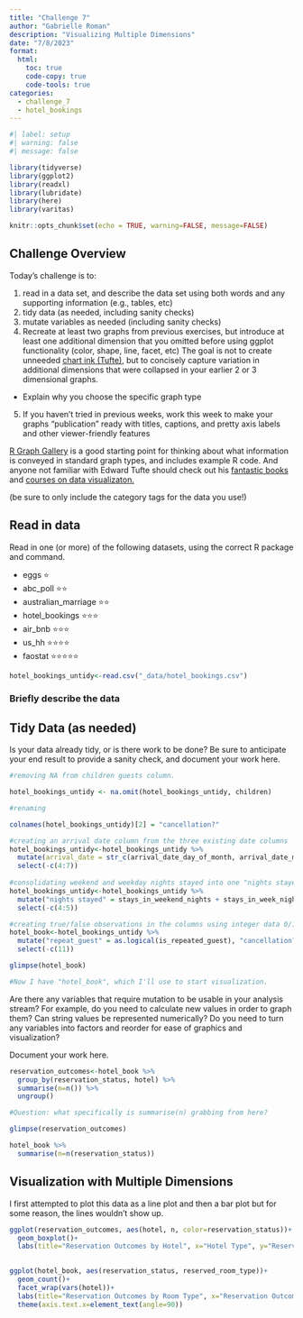 ```yaml
---
title: "Challenge 7"
author: "Gabrielle Roman"
description: "Visualizing Multiple Dimensions"
date: "7/8/2023"
format:
  html:
    toc: true
    code-copy: true
    code-tools: true
categories:
  - challenge_7
  - hotel_bookings
---
```


```r
#| label: setup
#| warning: false
#| message: false

library(tidyverse)
library(ggplot2)
library(readxl)
library(lubridate)
library(here)
library(varitas)

knitr::opts_chunk$set(echo = TRUE, warning=FALSE, message=FALSE)
```

## Challenge Overview

Today's challenge is to:

1)  read in a data set, and describe the data set using both words and any supporting information (e.g., tables, etc)
2)  tidy data (as needed, including sanity checks)
3)  mutate variables as needed (including sanity checks)
4)  Recreate at least two graphs from previous exercises, but introduce at least one additional dimension that you omitted before using ggplot functionality (color, shape, line, facet, etc) The goal is not to create unneeded [chart ink (Tufte)](https://www.edwardtufte.com/tufte/), but to concisely capture variation in additional dimensions that were collapsed in your earlier 2 or 3 dimensional graphs.
   - Explain why you choose the specific graph type
5) If you haven't tried in previous weeks, work this week to make your graphs "publication" ready with titles, captions, and pretty axis labels and other viewer-friendly features

[R Graph Gallery](https://r-graph-gallery.com/) is a good starting point for thinking about what information is conveyed in standard graph types, and includes example R code. And anyone not familiar with Edward Tufte should check out his [fantastic books](https://www.edwardtufte.com/tufte/books_vdqi) and [courses on data visualizaton.](https://www.edwardtufte.com/tufte/courses)

(be sure to only include the category tags for the data you use!)

## Read in data

Read in one (or more) of the following datasets, using the correct R package and command.

  - eggs ⭐
  - abc_poll ⭐⭐
  - australian_marriage ⭐⭐
  - hotel_bookings ⭐⭐⭐
  - air_bnb  ⭐⭐⭐
  - us_hh ⭐⭐⭐⭐
  - faostat ⭐⭐⭐⭐⭐

```r
hotel_bookings_untidy<-read.csv("_data/hotel_bookings.csv")

```

### Briefly describe the data

## Tidy Data (as needed)

Is your data already tidy, or is there work to be done? Be sure to anticipate your end result to provide a sanity check, and document your work here.

```r
#removing NA from children guests column.

hotel_bookings_untidy <- na.omit(hotel_bookings_untidy, children)

#renaming

colnames(hotel_bookings_untidy)[2] = "cancellation?"

#creating an arrival date column from the three existing date columns
hotel_bookings_untidy<-hotel_bookings_untidy %>% 
  mutate(arrival_date = str_c(arrival_date_day_of_month, arrival_date_month, arrival_date_year, sep = "-")) %>% 
  select(-c(4:7))
  
#consolidating weekend and weekday nights stayed into one "nights stayed" column
hotel_bookings_untidy<-hotel_bookings_untidy %>% 
  mutate("nights stayed" = stays_in_weekend_nights + stays_in_week_nights) %>% 
  select(-c(4:5))

#creating true/false observations in the columns using integer data 0/1 (cancellation? and is repeated guest)
hotel_book<-hotel_bookings_untidy %>% 
  mutate("repeat_guest" = as.logical(is_repeated_guest), "cancellation?"= as.logical(`cancellation?`)) %>% 
  select(-c(11))

glimpse(hotel_book)

#Now I have "hotel_book", which I'll use to start visualization.
```

Are there any variables that require mutation to be usable in your analysis stream? For example, do you need to calculate new values in order to graph them? Can string values be represented numerically? Do you need to turn any variables into factors and reorder for ease of graphics and visualization?

Document your work here.

```r
reservation_outcomes<-hotel_book %>%
  group_by(reservation_status, hotel) %>%
  summarise(n=n()) %>%
  ungroup()

#Question: what specifically is summarise(n) grabbing from here?

glimpse(reservation_outcomes)

hotel_book %>% 
  summarise(n=n(reservation_status))

```

## Visualization with Multiple Dimensions

I first attempted to plot this data as a line plot and then a bar plot but for some reason, the lines wouldn't show up.

```r

ggplot(reservation_outcomes, aes(hotel, n, color=reservation_status))+
  geom_boxplot()+
  labs(title="Reservation Outcomes by Hotel", x="Hotel Type", y="Reservations")
  

ggplot(hotel_book, aes(reservation_status, reserved_room_type))+
  geom_count()+
  facet_wrap(vars(hotel))+
  labs(title="Reservation Outcomes by Room Type", x="Reservation Outcome", y="Room Type")+
  theme(axis.text.x=element_text(angle=90))

  
```
